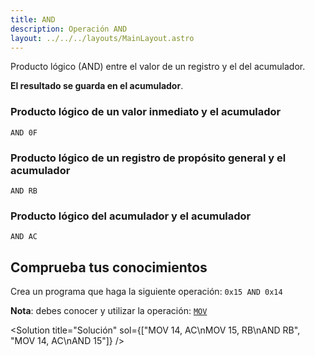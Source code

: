 ```yaml
---
title: AND
description: Operación AND
layout: ../../../layouts/MainLayout.astro
---
```



Producto lógico (AND) entre el valor de un registro y el del acumulador.

**El resultado se guarda en el acumulador**.

### Producto lógico de un valor inmediato y el acumulador

```
AND 0F
```

### Producto lógico de un registro de propósito general y el acumulador

```
AND RB
```

### Producto lógico del acumulador y el acumulador

```
AND AC
```

## Comprueba tus conocimientos

Crea un programa que haga la siguiente operación: `0x15 AND 0x14`

**Nota**: debes conocer y utilizar la operación: [`MOV`](MOV)

<Solution title="Solución" sol={["MOV 14, AC\nMOV 15, RB\nAND RB", "MOV 14, AC\nAND 15"]} />